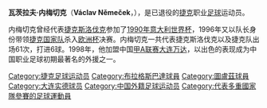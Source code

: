 {{Football player infobox
| playername = 内梅切克
| fullname = 瓦茨拉夫·内梅切克
| englishfullname = Václav Němeček
| nickname = 瓦瓦
| countryofbirth = {{flagicon|Czechoslovakia}} [[捷克斯洛伐克|捷克斯洛伐克]]
| cityofbirth = [[赫拉德茨-克拉洛韦|赫拉德茨-克拉洛韦]]
| dateofbirth = {{birth date and age|1967|1|25}}
| height = {{height|m=1.85}}
| position = 中场
| currentclub = 已退役
| youthyears =
| youthclubs =
| years = 1985–92<br />1992–95<br />1995–97<br />1997<br />1998–99
| clubs = {{flagicon|Czechoslovakia}} [[布拉格斯巴达|布拉格斯巴达]]<br /> {{flagicon|FRA}} [[图卢兹足球俱乐部|图卢兹]]<br /> {{flagicon|SUI|size=17px}}{{0}}{{0}}[[塞尔维特足球俱乐部|塞尔维特]]<br /> {{flagicon|CZE}} [[布拉格斯巴达|布拉格斯巴达]]<br /> {{flagicon|CHN}} [[大连万达|大连万达]]
| caps(goals) =<br/>
| nationalyears = 1988－1996年
| nationalteam = {{fb|CZE}}<br/>（包括[[捷克斯洛伐克国家足球队|捷克斯洛伐克]]）
| nationalcaps(goals) = 61{{0}}(6)
| pcupdate = 
| ntupdate =
}}
'''瓦茨拉夫·内梅切克'''（'''Václav Němeček'''，{{bd|1967年|1月25日|||N}}），是已退役的[[捷克|捷克]]职业[[足球|足球]]运动员。

内梅切克曾经代表[[捷克斯洛伐克国家足球队|捷克斯洛伐克]]参加了[[1990年世界杯足球赛|1990年意大利世界杯]]，1996年又以队长身份带领[[捷克国家足球队|捷克国家队]]杀入[[1996年欧洲足球锦标赛|欧洲杯]]决赛。内梅切克一共代表捷克斯洛伐克以及捷克队出场61次，打进6球。1998年，他加盟中国[[甲A联赛|甲A联赛]][[大连万达|大连万达]]，以出色的表现成为中国职业足球初期最著名的外援之一。

{{DEFAULTSORT:Nemecek, Vaclav}}
[[Category:捷克足球运动员|Category:捷克足球运动员]]
[[Category:布拉格斯巴達球員|Category:布拉格斯巴達球員]]
[[Category:圖盧茲球員|Category:圖盧茲球員]]
[[Category:大连实德球员|Category:大连实德球员]]
[[Category:中国外籍足球运动员|Category:中国外籍足球运动员]]
[[Category:代表多重國家隊參賽的足球運動員|Category:代表多重國家隊參賽的足球運動員]]